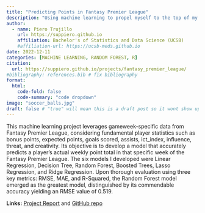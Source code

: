 ```yaml
---
title: "Predicting Points in Fantasy Premier League"
description: "Using machine learning to propel myself to the top of my minileague!"
author:
  - name: Piero Trujillo
    url: https://suppiero.github.io 
    affiliation: Bachelor's of Statistics and Data Science (UCSB) 
    #affiliation-url: https://ucsb-meds.github.io
date: 2022-12-11
categories: [MACHINE LEARNING, RANDOM FOREST, R]
citation:
  url: https://suppiero.github.io/projects/fantasy_premier_league/
#bibliography: references.bib # fix bibliography
format:
  html:
    code-fold: false
    code-summary: "code dropdown"
image: "soccer_balls.jpg"
draft: false # "true" will mean this is a draft post so it wont show up on my site
---
```


This machine learning project leverages gameweek-specific data from Fantasy Premier League, considering fundamental player statistics such as bonus points, expected points, goals scored, assists, ict_index, influence, threat, and creativity. Its objective is to develop a model that accurately predicts a player's actual weekly point total in that specific week of the Fantasy Premier League. The six models I developed were Linear Regression, Decision Tree, Random Forest, Boosted Trees, Lasso Regression, and Ridge Regression. Upon thorough evaluation using three key metrics: RMSE, MAE, and R-Squared, the Random Forest model emerged as the greatest model, distinguished by its commendable accuracy yielding an RMSE value of 0.519.

**Links:** [Project Report](https://github.com/suppiero/suppiero.github.io/blob/main/images/FanstasyPL.html) and [GitHub repo](https://github.com/suppiero/PSTAT-131---Final-Project)
